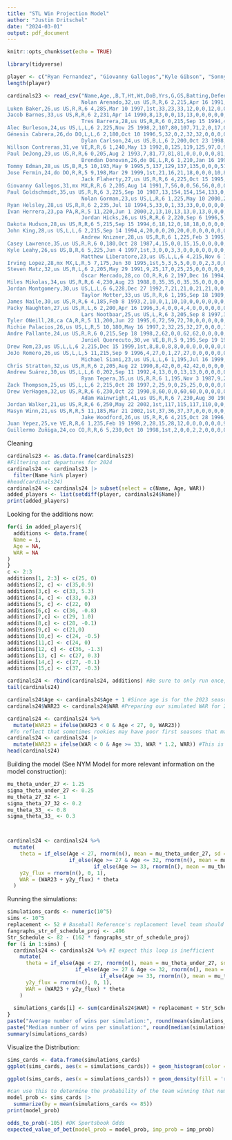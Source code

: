 ```yaml
---
title: "STL Win Projection Model"
author: "Justin Dritschel"
date: "2024-03-01"
output: pdf_document
---
```


```r
knitr::opts_chunk$set(echo = TRUE)
```
```r
library(tidyverse)
```

```r
player <- c("Ryan Fernandez", "Giovanny Gallegos","Kyle Gibson", "Sonny Gray", "Ryan Helsley","John King","Andrew Kittredge","Adam Kloffenstein","Matthew Liberatore","Lance Lynn","Steven Matz","Kenyan Middleton","Miles Mikolas", "Riley O'Brien", "Andre Pallante", "Sem Robberse", "Nick Robertson", "Drew Rom", "JoJo Romero","Zack Thompson","Willson Contreras","Ivan Herrera","Pedro Pages", "Nolan Arenado","Luken Baker","Brandon Crawford","Brendan Donovan","Tommy Edman","Jose Fermin","Paul Goldschmidt","Nolan Gorman","Alfonso Rivas","Masyn Winn","Jared Young", "Alec Burleson","Dylan Carlson","Lars Nootbaar", "Michael Siani", "Jordan Walker","Matt Carpenter")
length(player)
```

```r
cardinals23 <- read_csv("Name,Age,,B,T,Ht,Wt,DoB,Yrs,G,GS,Batting,Defense,P,C,1B,2B,3B,SS,LF,CF,RF,OF,DH,PH,PR,WAR,Salary,,Name-additional
                        Nolan Arenado,32,us US,R,R,6 2,215,Apr 16 1991,11,144,143,144,128,0,0,0,0,128,0,0,0,0,0,15,1,0,2.4,$35000000,All-Star,arenano01
Luken Baker,26,us US,R,R,6 4,285,Mar 10 1997,1st,33,23,33,12,0,0,12,0,0,0,0,0,0,0,17,5,0,-0.4,,,bakerlu01
Jacob Barnes,33,us US,R,R,6 2,231,Apr 14 1990,8,13,0,0,13,13,0,0,0,0,0,0,0,0,0,0,0,0,-0.2,,,barneja01
                        Tres Barrera,28,us US,R,R,6 0,215,Sep 15 1994,4,6,0,6,6,0,6,0,0,0,0,0,0,0,0,0,1,0,0.0,,,barretr01
Alec Burleson,24,us US,L,L,6 2,225,Nov 25 1998,2,107,80,107,71,2,0,17,0,0,0,44,0,13,54,24,24,0,-0.8,$721450,,burleal01
Génesis Cabrera,26,do DO,L,L,6 2,180,Oct 10 1996,5,32,0,2,32,32,0,0,0,0,0,0,0,0,0,0,0,0,0.0,$950000,,cabrege01
                        Dylan Carlson,24,us US,B,L,6 2,200,Oct 23 1998,4,76,59,76,72,0,0,0,0,0,0,5,50,20,72,3,6,1,0.5,$742400,,carlsdy01
Willson Contreras,31,ve VE,R,R,6 1,240,May 13 1992,8,125,119,125,97,0,97,0,0,0,0,0,0,0,0,30,5,0,3.4,$10000000,,contrwi01
Paul DeJong,29,us US,R,R,6 0,205,Aug 2 1993,7,81,77,81,81,0,0,0,0,0,81,0,0,0,0,0,1,0,0.7,,,dejonpa01
                        Brendan Donovan,26,de DE,L,R,6 1,210,Jan 16 1997,2,95,81,95,75,0,0,14,34,6,1,21,0,9,26,18,10,1,1.9,$728600,,donovbr01
Tommy Edman,28,us US,B,R,5 10,193,May 9 1995,5,137,129,137,135,0,0,0,51,0,48,0,42,8,49,0,5,0,2.1,$4200000,,edmanto01
Jose Fermin,24,do DO,R,R,5 9,198,Mar 29 1999,1st,21,16,21,18,0,0,0,10,8,0,0,0,0,0,1,1,2,0.1,,,fermijo01
                        Jack Flaherty,27,us US,R,R,6 4,225,Oct 15 1995,7,20,20,0,20,20,0,0,0,0,0,0,0,0,0,0,0,0,1.4,$5400000,,flaheja01
Giovanny Gallegos,31,mx MX,R,R,6 2,205,Aug 14 1991,7,56,0,0,56,56,0,0,0,0,0,0,0,0,0,0,0,0,0.3,$4750000,,gallegi01
Paul Goldschmidt,35,us US,R,R,6 3,225,Sep 10 1987,13,154,154,154,133,0,0,133,0,0,0,0,0,0,0,21,0,0,3.4,$26000000,,goldspa01
                        Nolan Gorman,23,us US,L,R,6 1,225,May 10 2000,2,119,106,119,88,0,0,0,75,18,0,0,0,0,0,27,10,0,2.4,$726950,,gormano01
Ryan Helsley,28,us US,R,R,6 2,235,Jul 18 1994,5,33,0,1,33,33,0,0,0,0,0,0,0,0,0,0,0,0,1.4,$2150000,,helslry01
Ivan Herrera,23,pa PA,R,R,5 11,220,Jun 1 2000,2,13,10,13,13,0,13,0,0,0,0,0,0,0,0,0,0,0,0.3,,,herreiv01
                        Jordan Hicks,26,us US,R,R,6 2,220,Sep 6 1996,5,40,0,0,40,40,0,0,0,0,0,0,0,0,0,0,0,0,0.3,$1837500,,hicksjo03
Dakota Hudson,28,us US,R,R,6 5,215,Sep 15 1994,6,18,12,0,18,18,0,0,0,0,0,0,0,0,0,0,0,0,0.5,$2650000,,hudsoda02
John King,28,us US,L,L,6 2,215,Sep 14 1994,4,20,0,0,20,20,0,0,0,0,0,0,0,0,0,0,0,0,0.9,,,kingjo01
                        Andrew Knizner,28,us US,R,R,6 1,225,Feb 3 1995,5,70,63,70,69,0,68,1,0,0,0,0,0,0,0,1,2,1,1.0,$1100000,,kniznan01
Casey Lawrence,35,us US,R,R,6 0,180,Oct 28 1987,4,15,0,0,15,15,0,0,0,0,0,0,0,0,0,0,0,0,-0.3,,,lawreca01
Kyle Leahy,26,us US,B,R,6 5,225,Jun 4 1997,1st,3,0,0,3,3,0,0,0,0,0,0,0,0,0,0,0,0,-0.3,,,leahyky01
                        Matthew Liberatore,23,us US,L,L,6 4,215,Nov 6 1999,2,22,11,0,22,22,0,0,0,0,0,0,0,0,0,0,0,0,-0.3,,,liberma01
Irving Lopez,28,mx MX,L,R,5 7,175,Jun 30 1995,1st,5,3,5,5,0,0,0,2,3,0,0,0,0,0,0,1,1,-0.4,,,lopezir01
Steven Matz,32,us US,R,L,6 2,205,May 29 1991,9,25,17,0,25,25,0,0,0,0,0,0,0,0,0,0,0,0,1.7,$10500000,,matzst01
                        Óscar Mercado,28,co CO,R,R,6 2,197,Dec 16 1994,5,20,7,20,17,0,0,0,0,0,0,7,4,8,17,3,1,2,-0.2,,,mercaos01
Miles Mikolas,34,us US,R,R,6 4,230,Aug 23 1988,8,35,35,0,35,35,0,0,0,0,0,0,0,0,0,0,0,0,1.9,$18750000,,mikolmi01
Jordan Montgomery,30,us US,L,L,6 6,228,Dec 27 1992,7,21,21,0,21,21,0,0,0,0,0,0,0,0,0,0,0,0,2.1,$10000000,,montgjo01
                        Taylor Motter,33,us US,R,R,6 1,195,Sep 18 1989,6,29,21,29,28,0,0,1,14,12,3,0,0,1,1,1,3,0,-0.6,$775000,,motteta01
James Naile,30,us US,R,R,6 4,185,Feb 8 1993,2,10,0,1,10,10,0,0,0,0,0,0,0,0,0,0,0,0,-0.6,,,naileja01
Packy Naughton,27,us US,R,L,6 2,200,Apr 16 1996,3,4,0,0,4,4,0,0,0,0,0,0,0,0,0,0,0,0,0.2,$728750,,naughpa01
                        Lars Nootbaar,25,us US,L,R,6 3,205,Sep 8 1997,3,117,112,117,114,0,0,0,0,0,0,24,73,34,114,2,4,0,3.3,$732400,,nootbla01
Tyler ONeill,28,ca CA,R,R,5 11,200,Jun 22 1995,6,72,59,72,70,0,0,0,0,0,0,58,13,0,70,1,6,1,0.3,$4950000,,oneilty01
Richie Palacios,26,us US,L,R,5 10,180,May 16 1997,2,32,25,32,27,0,0,0,1,0,0,17,8,2,26,3,4,2,0.5,,,palacri01
Andre Pallante,24,us US,R,R,6 0,215,Sep 18 1998,2,62,0,0,62,62,0,0,0,0,0,0,0,0,0,0,0,0,0.1,$728600,,pallaan01
                        Juniel Querecuto,30,ve VE,B,R,5 9,195,Sep 19 1992,2,9,5,9,8,0,0,2,2,5,0,0,0,0,0,0,0,1,-0.2,,,quereju01
Drew Rom,23,us US,L,L,6 2,215,Dec 15 1999,1st,8,8,0,8,8,0,0,0,0,0,0,0,0,0,0,0,0,-1.0,,,romdr01
JoJo Romero,26,us US,L,L,5 11,215,Sep 9 1996,4,27,0,1,27,27,0,0,0,0,0,0,0,0,0,0,0,0,0.6,,,romerjo01
                        Michael Siani,23,us US,L,L,6 1,195,Jul 16 1999,2,5,0,5,3,0,0,0,0,0,0,0,3,0,3,2,0,2,-0.2,,,sianimi01
Chris Stratton,32,us US,R,R,6 2,205,Aug 22 1990,8,42,0,0,42,42,0,0,0,0,0,0,0,0,0,0,0,0,0.1,$2800000,,stratch01
Andrew Suárez,30,us US,L,L,6 0,202,Sep 11 1992,4,13,0,0,13,13,0,0,0,0,0,0,0,0,0,0,0,0,-0.6,,,suarean01
                        Ryan Tepera,35,us US,R,R,6 1,195,Nov 3 1987,9,2,0,0,2,2,0,0,0,0,0,0,0,0,0,0,0,0,-0.1,,,teperry01
Zack Thompson,25,us US,L,L,6 2,215,Oct 28 1997,2,25,9,0,25,25,0,0,0,0,0,0,0,0,0,0,0,0,0.6,$725000,,thompza02
Drew VerHagen,32,us US,R,R,6 6,230,Oct 22 1990,8,60,0,0,60,60,0,0,0,0,0,0,0,0,0,0,0,0,0.5,$3000000,,verhadr01
                        Adam Wainwright,41,us US,R,R,6 7,230,Aug 30 1981,18,23,21,2,21,21,0,0,0,0,0,0,0,0,0,1,2,0,-2.0,$17500000,,wainwad01
Jordan Walker,21,us US,R,R,6 6,250,May 22 2002,1st,117,115,117,110,0,0,0,0,0,0,19,0,93,110,7,1,1,-0.1,,,walkejo02
Masyn Winn,21,us US,R,R,5 11,185,Mar 21 2002,1st,37,36,37,37,0,0,0,0,0,37,0,0,0,0,0,0,0,-0.6,,,winnma01
                        Jake Woodford,26,us US,R,R,6 4,215,Oct 28 1996,4,15,8,0,15,15,0,0,0,0,0,0,0,0,0,0,0,0,-0.4,$739800,,woodfja01
Juan Yepez,25,ve VE,R,R,6 1,235,Feb 19 1998,2,28,15,28,12,0,0,0,0,0,0,9,0,3,12,11,11,0,-0.7,,,yepezju01
Guillermo Zuñiga,24,co CO,R,R,6 5,230,Oct 10 1998,1st,2,0,0,2,2,0,0,0,0,0,0,0,0,0,0,0,0,0.0,,,zuniggu01")
```
Cleaning
```r
cardinals23 <- as.data.frame(cardinals23)
#Filtering out departures for 2024
cardinals24 <- cardinals23 |>
  filter(Name %in% player)
#head(cardinals24)
cardinals24 <- cardinals24 |> subset(select = c(Name, Age, WAR))
added_players <- list(setdiff(player, cardinals24$Name))
print(added_players)
```
Looking for the additions now:
```r
for(i in added_players){
  additions <- data.frame(
  Name = i,
  Age = NA,
  WAR = NA
)
}
c <- 2:3
additions[1, 2:3] <- c(25, 0)
additions[2, c] <- c(35,0.9)
additions[3,c] <- c(33, 5.3)
additions[4, c] <- c(33, 0.3)
additions[5, c] <- c(22, 0)
additions[6,c] <- c(36, -0.8)
additions[7,c] <- c(29, 1.0)
additions[8,c] <- c(28, -0.1)
additions[9,c] <- c(21,0)
additions[10,c] <- c(24, -0.5)
additions[11,c] <- c(24, 0)
additions[12, c] <- c(36, -1.3)
additions[13, c] <- c(27, 0.3)
additions[14,c] <- c(27, -0.1)
additions[15,c] <- c(37, -0.3)

cardinals24 <- rbind(cardinals24, additions) #Be sure to only run once, else you have to re-run the whole program.
tail(cardinals24)
```

```r
cardinals24$Age <- cardinals24$Age + 1 #Since age is for the 2023 season
cardinals24$WAR23 <- cardinals24$WAR #Preparing our simulated WAR for 2024
```
```r
cardinals24 <- cardinals24 %>%
  mutate(WAR23 = ifelse(WAR23 < 0 & Age < 27, 0, WAR23))
 #To reflect that sometimes rookies may have poor first seasons that may not be reflective of their abilities
cardinals24 <- cardinals24 |>
  mutate(WAR23 = ifelse(WAR < 0 & Age >= 33, WAR * 1.2, WAR)) #This is an imperfect temporary work around to the same problem but with older players, whose WAR the model is overestimating.
head(cardinals24)
```

Building the model (See NYM Model for more relevant information on the model construction):
```r
mu_theta_under_27 <- 1.25
sigma_theta_under_27 <- 0.25
mu_theta_27_32 <- 1
sigma_theta_27_32 <- 0.2
mu_theta_33_ <- 0.8
sigma_theta_33_ <- 0.3



cardinals24 <- cardinals24 %>%
  mutate(
    theta = if_else(Age < 27, rnorm(n(), mean = mu_theta_under_27, sd = sigma_theta_under_27),
                    if_else(Age >= 27 & Age <= 32, rnorm(n(), mean = mu_theta_27_32, sd = sigma_theta_27_32),
                            if_else(Age >= 33, rnorm(n(), mean = mu_theta_33_, sd = sigma_theta_33_), 0))),
    y2y_flux = rnorm(n(), 0, 1),
    WAR = (WAR23 + y2y_flux) * theta
  )
```

Running the simulations:

```r
simulations_cards <- numeric(10^5)
sims <- 10^5
replacement <- 52 # Baseball Reference's replacement level team should win approximately 52 games
fangraphs_str_of_schedule_proj <- .496
Str_Schedule <- 82 - (162 * fangraphs_str_of_schedule_proj)
for (i in 1:sims) {
  cardinals24 <- cardinals24 %>% #I expect this loop is inefficient
    mutate(
      theta = if_else(Age < 27, rnorm(n(), mean = mu_theta_under_27, sd = sigma_theta_under_27),
                      if_else(Age >= 27 & Age <= 32, rnorm(n(), mean = mu_theta_27_32, sd = sigma_theta_27_32),
                              if_else(Age >= 33, rnorm(n(), mean = mu_theta_33_, sd = sigma_theta_33_), 0))),
      y2y_flux = rnorm(n(), 0, 1),
      WAR = (WAR23 + y2y_flux) * theta
    )
  
  simulations_cards[i] <- sum(cardinals24$WAR) + replacement + Str_Schedule
}
paste("Average number of wins per simulation:", round(mean(simulations_cards)))
paste("Median number of wins per simulation:", round(median(simulations_cards)))
summary(simulations_cards)
```
Visualize the Distribution:
```r
sims_cards <- data.frame(simulations_cards)
ggplot(sims_cards, aes(x = simulations_cards)) + geom_histogram(color = 'gold', fill = "red") + labs(title = "Distribution of 2024 Cardinals wins after 100000 simulations", x = "Wins")

ggplot(sims_cards, aes(x = simulations_cards)) + geom_density(fill = 'red', alpha = 0.3)
```


```r
#can use this to determine the probability of the team winning that number of games, for example, 100 here.
model_prob <- sims_cards |>
  summarize(by = mean(simulations_cards <= 85))
print(model_prob)

odds_to_prob(-105) #DK Sportsbook Odds
expected_value_of_bet(model_prob = model_prob, imp_prob = imp_prob)
```















































